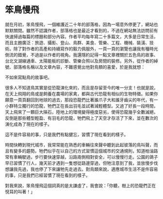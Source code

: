 # 笨鳥慢飛

就在月初，笨鳥慢飛，一個維護近二十年的部落格，因為一場意外停更了，網站也默默關閉。雖然不認識作者，部落格也是最近才看到的，不過在網站無法訪問前有快速掃過每篇的標題和部分內容。作者平均每年寫二十多篇文，大多是日常生活，而且主題廣泛：旅遊、攝影、登山、鳥群、美食、管樂、工程、機械、裝潢、技術。除了對作者的高產和持續寫作的毅力佩服外，一頁一頁的瀏覽也讓我有種時光倒流的錯覺，不過是以作者的視角。我還隱約記得一點文章裡關於五色鳥的故事、台北文湖線通車、太陽能板的診斷、管樂合照以及房間的裝修。另外，從作者的綽號、部落格名稱以及文章內容，不難感覺出他對鳥類的喜愛，於是我就想：


不如來寫點鳥的故事吧。


很多人不知道鳥其實是從恐龍演化來的，而且是存留至今的唯一分支！也就是說，在天上飛翔的鳥或是飼養在農場的家禽，都與古代恐龍有相似的生物特徵。如果你願意一頁頁翻回到地球的過去，那段恐龍們比著誰爪子大和誰牙齒尖的年代，有一小群特立獨行的恐龍，牠們正在長出羽毛並試著減輕體型。又過了好長一段時間，天上飛來了一顆巨大隕石，陸地上的環境變得極度惡劣，使得恐龍幾乎全數滅絕，反倒是那些體型輕盈、有羽毛的恐龍，牠們飛上了天空才存活了下來，並在數次的演化成為了現在的樣子。

這不是件容易的事，只是我們有點健忘，習慣了現在看到的樣子。

時間快轉到現代城市，我常常能在熟悉的車輛往來聲中聽到此起彼落的鳥叫聲，而且有變多的趨勢。牠們似乎在以自己的方式習慣這個城市的交通規則，知道柏油路常有車輛駛過，步行要快速穿越，沿路兩側相對安全，可以慢慢行走。公園的鴿子早已習慣了行人，幾天前才遇到一隻想從路邊穿過，但牠注意到了我，並放慢步伐想讓我先過，我也停了下來讓牠先走過去。對鳥類來說，適應城市生活不是件容易的事，只是我們已經習慣了現在看到的樣子。

對我來說，笨鳥慢飛這個詞真的是太謙虛了，我會說：「你聽，樹上的恐龍們正在悅耳的叫著！」
